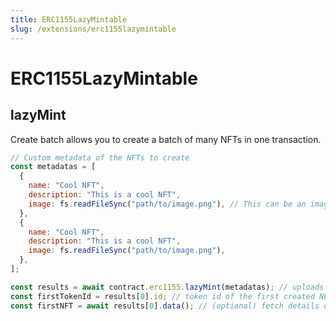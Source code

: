 ```yaml
---
title: ERC1155LazyMintable
slug: /extensions/erc1155lazymintable
---
```


# ERC1155LazyMintable

## lazyMint

Create batch allows you to create a batch of many NFTs in one transaction.

```javascript
// Custom metadata of the NFTs to create
const metadatas = [
  {
    name: "Cool NFT",
    description: "This is a cool NFT",
    image: fs.readFileSync("path/to/image.png"), // This can be an image url or file
  },
  {
    name: "Cool NFT",
    description: "This is a cool NFT",
    image: fs.readFileSync("path/to/image.png"),
  },
];

const results = await contract.erc1155.lazyMint(metadatas); // uploads and creates the NFTs on chain
const firstTokenId = results[0].id; // token id of the first created NFT
const firstNFT = await results[0].data(); // (optional) fetch details of the first created NFT
```
